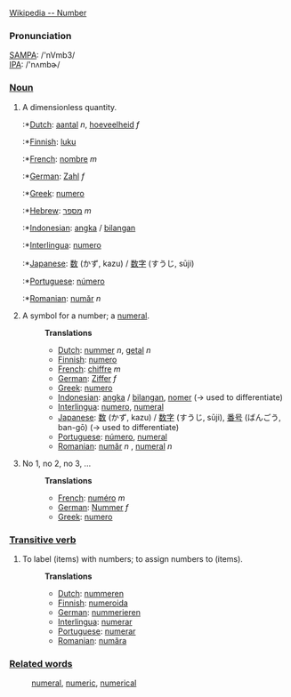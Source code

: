 [http://www.wikipedia.org/wiki/Number Wikipedia -- Number]

===Pronunciation===
[[w:SAMPA|SAMPA]]: /'nVmb3/<br>
[[w:International Phonetic Alphabet|IPA]]: /'nʌmbɚ/

===[[Noun]]===

# A dimensionless quantity.
#:*[[Dutch]]: [[aantal]] ''n'', [[hoeveelheid]] ''f''
#:*[[Finnish]]: [[luku]]
#:*[[French]]: [[nombre]] ''m''
#:*[[German]]: [[Zahl]] ''f''
#:*[[Greek]]: [[numero]]
#:*[[Hebrew]]: [[מספר]] ''m''
#:*[[Indonesian]]: [[angka]] / [[bilang|bilangan]]
#:*[[Interlingua]]: [[numero]]
#:*[[Japanese]]: [[数]] (かず, kazu) / [[数字]] (すうじ, sūji)
#:*[[Portuguese]]: [[número]]
#:*[[Romanian]]: [[număr]] ''n''
#:
# A symbol for a number; a [[numeral]].
#:'''Translations'''
#:*[[Dutch]]: [[nummer]] ''n'', [[getal]] ''n''
#:*[[Finnish]]: [[numero]]
#:*[[French]]: [[chiffre]] ''m''
#:*[[German]]: [[Ziffer]] ''f''
#:*[[Greek]]: [[numero]]
#:*[[Indonesian]]: [[angka]] / [[bilang|bilangan]], [[nomer]] (&rarr; used to differentiate)
#:*[[Interlingua]]: [[numero]], [[numeral]]
#:*[[Japanese]]: [[数]] (かず, kazu) / [[数字]] (すうじ, sūji), [[番号]] (ばんごう, ban-gō)  (&rarr; used to differentiate)
#:*[[Portuguese]]: [[número]], [[numeral]]
#:*[[Romanian]]: [[număr]] ''n'' , [[numeral]] ''n''
#:
# No 1, no 2, no 3, ...
#:'''Translations'''
#:*[[French]]: [[numéro]] ''m''
#:*[[German]]: [[Nummer]] ''f''
#:*[[Greek]]: [[numero]]




===[[Transitive verb]]===
# To label (items) with numbers; to assign numbers to (items).
#:
#:'''Translations'''
#:*[[Dutch]]: [[nummeren]]
#:*[[Finnish]]: [[numeroida]]
#:*[[German]]: [[nummerieren]]
#:*[[Interlingua]]: [[numerar]]
#:*[[Portuguese]]: [[numerar]]
#:*[[Romanian]]: [[număra]]

===[[Related words]]===
:[[numeral]], [[numeric]], [[numerical]]